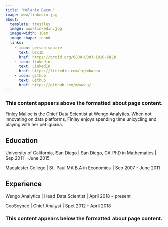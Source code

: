 ```yaml
---
title: "Melanie Bacou"
image: www/linkedin.jpg
about:
  template: trestles
  image: www/linkedin.jpg
  image-width: 10em
  image-shape: round
  links:
    - icon: person-square
      text: OrcID
      href: https://orcid.org/0000-0003-1810-6818
    - icon: linkedin
      text: LinkedIn
      href: https://linkedin.com/in/mbacou
    - icon: github
      text: Github
      href: https://github.com/mbacou/
---
```


### This content appears above the formatted about page content.

:::{#hero-heading}

Finley Malloc is the Chief Data Scientist at Wengo Analytics. When not innovating on data platforms, Finley enjoys spending  time unicycling and playing with her pet iguana.

## Education

University of California, San Diego | San Diego, CA
PhD in Mathematics | Sep 2011 - June 2015

Macalester College | St. Paul MA
B.A in Economics | Sep 2007 - June 2011

## Experience

Wengo Analytics | Head Data Scientist | April 2018 - present

GeoScynce | Chief Analyst | Spet 2012 - April 2018

:::

### This content appears below the formatted about page content.
